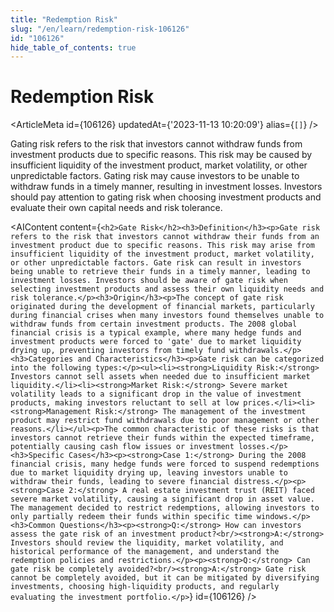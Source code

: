 ```yaml
---
title: "Redemption Risk"
slug: "/en/learn/redemption-risk-106126"
id: "106126"
hide_table_of_contents: true
---
```



# Redemption Risk

<ArticleMeta id={106126} updatedAt={'2023-11-13 10:20:09'} alias={`[]`} />
<div className='border-solid border-b border-t-0 my-4 border-[var(--ifm-color-gray-300)]' />

Gating risk refers to the risk that investors cannot withdraw funds from investment products due to specific reasons. This risk may be caused by insufficient liquidity of the investment product, market volatility, or other unpredictable factors. Gating risk may cause investors to be unable to withdraw funds in a timely manner, resulting in investment losses. Investors should pay attention to gating risk when choosing investment products and evaluate their own capital needs and risk tolerance.

<AIContent content={`<h2>Gate Risk</h2><h3>Definition</h3><p>Gate risk refers to the risk that investors cannot withdraw their funds from an investment product due to specific reasons. This risk may arise from insufficient liquidity of the investment product, market volatility, or other unpredictable factors. Gate risk can result in investors being unable to retrieve their funds in a timely manner, leading to investment losses. Investors should be aware of gate risk when selecting investment products and assess their own liquidity needs and risk tolerance.</p><h3>Origin</h3><p>The concept of gate risk originated during the development of financial markets, particularly during financial crises when many investors found themselves unable to withdraw funds from certain investment products. The 2008 global financial crisis is a typical example, where many hedge funds and investment products were forced to 'gate' due to market liquidity drying up, preventing investors from timely fund withdrawals.</p><h3>Categories and Characteristics</h3><p>Gate risk can be categorized into the following types:</p><ul><li><strong>Liquidity Risk:</strong> Investors cannot sell assets when needed due to insufficient market liquidity.</li><li><strong>Market Risk:</strong> Severe market volatility leads to a significant drop in the value of investment products, making investors reluctant to sell at low prices.</li><li><strong>Management Risk:</strong> The management of the investment product may restrict fund withdrawals due to poor management or other reasons.</li></ul><p>The common characteristic of these risks is that investors cannot retrieve their funds within the expected timeframe, potentially causing cash flow issues or investment losses.</p><h3>Specific Cases</h3><p><strong>Case 1:</strong> During the 2008 financial crisis, many hedge funds were forced to suspend redemptions due to market liquidity drying up, leaving investors unable to withdraw their funds, leading to severe financial distress.</p><p><strong>Case 2:</strong> A real estate investment trust (REIT) faced severe market volatility, causing a significant drop in asset value. The management decided to restrict redemptions, allowing investors to only partially redeem their funds within specific time windows.</p><h3>Common Questions</h3><p><strong>Q:</strong> How can investors assess the gate risk of an investment product?<br/><strong>A:</strong> Investors should review the liquidity, market volatility, and historical performance of the management, and understand the redemption policies and restrictions.</p><p><strong>Q:</strong> Can gate risk be completely avoided?<br/><strong>A:</strong> Gate risk cannot be completely avoided, but it can be mitigated by diversifying investments, choosing high-liquidity products, and regularly evaluating the investment portfolio.</p>`} id={106126} />
